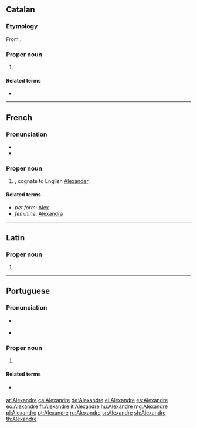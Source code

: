 ==Catalan==
{{wikipedia|Alexandre (nom)|lang=ca}}

===Etymology===
From {{etyl|grc|ca}} {{m|grc|Ἀλέξανδρος}}.

===Proper noun===
{{ca-proper noun|m}}

# {{given name|male|lang=ca|from=Ancient Greek}}

====Related terms====
* {{l|ca|Alexandra}}

----

==French==

===Pronunciation===
* {{IPA|/a.ləɡ.zɑ̃dʁ/|lang=fr}}
* {{audio|Fr-Alexandre.ogg|audio|lang=fr}}

===Proper noun===
{{fr-proper noun|m}}

# {{given name|male|lang=fr}}, cognate to English [[Alexander]].

====Related terms====
* ''pet form'': [[Alex]]
* ''feminine'': [[Alexandra]]

----

==Latin==

===Proper noun===
{{la-proper noun-form|Alexandre}}

# {{inflection of|Alexander||voc|s|lang=la}}

----

==Portuguese==

===Pronunciation===
* {{a|Brazil}} {{IPA|/ˌa.le.ˈʃɐ̃.dɾi/|lang=pt}}
* {{a|Portugal}} {{IPA|/əɫɨˈʃə̃dɾə/|lang=pt}}

===Proper noun===
{{pt-proper noun|m}}

# {{given name|male|lang=pt|eq=Alexander}}

====Related terms====
* {{l|pt|Alexandra}} {{qualifier|feminine form}}

[[ar:Alexandre]]
[[ca:Alexandre]]
[[de:Alexandre]]
[[el:Alexandre]]
[[es:Alexandre]]
[[eo:Alexandre]]
[[fr:Alexandre]]
[[it:Alexandre]]
[[hu:Alexandre]]
[[mg:Alexandre]]
[[pl:Alexandre]]
[[pt:Alexandre]]
[[ru:Alexandre]]
[[sr:Alexandre]]
[[sh:Alexandre]]
[[th:Alexandre]]
